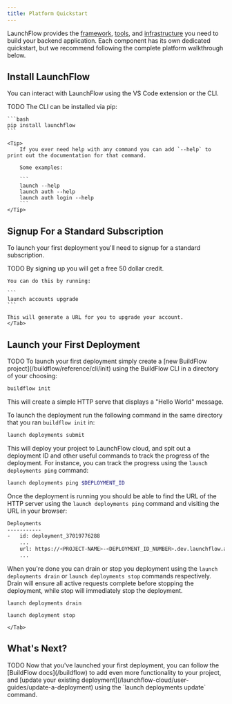 ```yaml
---
title: Platform Quickstart
---
```


LaunchFlow provides the [framework](/buildflow/quickstart), [tools](/developer-tools/vs-code-extension/getting-started), and [infrastructure](/launchflow-cloud/introduction) you need to build your backend application. Each component has its own dedicated quickstart, but we recommend following the complete platform walkthrough below.

## Install LaunchFlow

You can interact with LaunchFlow using the VS Code extension or the CLI.

<Tabs>
  <Tab title="VS Code Extension">
    TODO
  </Tab>
  <Tab title="CLI">
    The CLI can be installed via pip:

    ```bash
    pip install launchflow
    ```

    <Tip>
        If you ever need help with any command you can add `--help` to print out the documentation for that command.

        Some examples:

        ```
        launch --help
        launch auth --help
        launch auth login --help
        ```
    </Tip>
  </Tab>
</Tabs>

## Signup For a Standard Subscription

To launch your first deployment you'll need to signup for a standard subscription.

<Tabs>
  <Tab title="VS Code Extension">
    TODO
  </Tab>
  <Tab title="CLI">
    <Tip>
        By signing up you will get a free 50 dollar credit.
    </Tip>

    You can do this by running:

    ```
    launch accounts upgrade
    ```

    This will generate a URL for you to upgrade your account.
    </Tab>
</Tabs>

## Launch your First Deployment


<Tabs>
  <Tab title="VS Code Extension">
    TODO
  </Tab>
  <Tab title="CLI">
To launch your first deployment simply create a [new BuildFlow project](/buildflow/reference/cli/init) using the BuildFlow CLI in a directory of your choosing:

```bash
buildflow init
```

This will create a simple HTTP serve that displays a "Hello World" message.

To launch the deployment run the following command in the same directory that you ran `buildflow init` in:

```bash
launch deployments submit
```

This will deploy your project to LaunchFlow cloud, and spit out a deployment ID and other useful commands to track the progress of the deployment.
For instance, you can track the progress using the `launch deployments ping` command:

```bash
launch deployments ping $DEPLOYMENT_ID
```

Once the deployment is running you should be able to find the URL of the HTTP server using the `launch deployments ping` command and visiting the URL in your browser:

```bash
Deployments
-----------
-   id: deployment_37019776288
    ...
    url: https://<PROJECT-NAME>-<DEPLOYMENT_ID_NUMBER>.dev.launchflow.app
    ...
```

When you're done you can drain or stop you deployment using the `launch deployments drain` or `launch deployments stop` commands respectively.
Drain will ensure all active requests complete before stopping the deployment, while stop will immediately stop the deployment.

```
launch deployments drain
```

```
launch deployment stop
```
    </Tab>
</Tabs>

## What's Next?

<Tabs>
    <Tab title="VS Code Extension">
        TODO
    </Tab>
    <Tab title="CLI">
        Now that you've launched your first deployment, you can follow the [BuildFlow docs](/buildflow) to add even more functionality to your project, and [update your existing deployment](/launchflow-cloud/user-guides/update-a-deployment) using the `launch deployments update` command.
    </Tab>
</Tabs>
